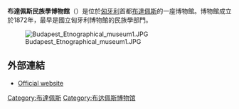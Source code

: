 '''布達佩斯民族學博物館'''（{{lang-hu|Néprajzi Múzeum}}）是位於[[匈牙利|匈牙利]]首都[[布達佩斯|布達佩斯]]的一座博物館。博物館成立於1872年，最早是國立匈牙利博物館的民族學部門。

[[Image:Budapest_Etnographical_museum1.JPG|thumb]]

==外部連結==
* {{hu icon}} {{en icon}} [http://www.neprajz.hu Official website] {{Wayback|url=http://www.neprajz.hu/ |date=20110721111935 }}
{{Coord|47|30|28.13|N|19|2|54.31|E|source:huwiki_region:HU_type:landmark|display=title}}
[[Category:布達佩斯|Category:布達佩斯]]
[[Category:布达佩斯博物馆|Category:布达佩斯博物馆]]